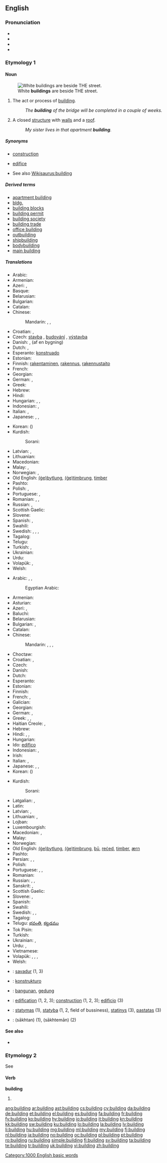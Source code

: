 ==English==

===Pronunciation===
* {{audio|en-us-building.ogg|Audio (US)}}
* {{audio|En-uk-building.ogg|Audio (UK)}}
* {{rhymes|ɪldɪŋ}}
* {{hyphenation|build|ing}}

===Etymology 1===
{{etyl|enm}}

====Noun====
{{en-noun}}
[[Image:Fotothek df roe-neg 0006285 033 Blick auf die Wohnbauten Straße der III. Weltfes.jpg|thumb|right|White '''buildings''' are beside THE street.]]

# {{uncountable}} The act or process of [[build]]ing.
#: ''The '''building''' of the bridge will be completed in a couple of weeks.''
# A closed [[structure]] with [[wall]]s and a [[roof]].
#: ''My sister lives in that apartment '''building'''.''

=====Synonyms=====
* {{sense|act or process of building}} [[construction]]
* {{sense|closed structure with walls and a roof}} [[edifice]]
* See also [[Wikisaurus:building]]

=====Derived terms=====
* [[apartment building]]
* [[bldg.]]
* [[building blocks]]
* [[building permit]]
* [[building society]]
* [[building trade]]
* [[office building]]
* [[outbuilding]]
* [[shipbuilding]]
* [[bodybuilding]]
* [[main building]]

=====Translations=====
{{trans-top|act or process of building}}
* Arabic: {{t|ar|بناء|f|tr=bināʾ|sc=Arab}}
* Armenian: {{t|hy|շինարարություն|tr=šinararut'yun|sc=Armn}}
* Azeri: {{t|az|inşaat}}, {{t|az|tikmə}}
* Basque: {{t|eu|eraikina}}
* Belarusian: {{t|be|будаўніцтва|n|tr=budaŭníctva|sc=Cyrl}}
* Bulgarian: {{t|bg|строителство|n|tr=stroítelstvo}}
* Catalan: {{t|ca|construcció|f}}
* Chinese:
*: Mandarin: {{zh-tsp|建設|建设|[[jiàn]][[shè]]}}, {{t|zh|建設|sc=Hani}}, {{t|zh|建设|tr=jiànshè|sc=Hani}}
* Croatian: {{t-|hr|gradnja|f|alt=grádnja}}, {{t-|hr|izgradnja|f|alt=izgrádnja}}
* Czech: [[stavba]] {{f}}, [[budování]] {{n}}, [[výstavba]] {{f}}
* Danish: {{t|da|byggeri}}, {{t|da|opførelse}} (af en bygning)
* Dutch: {{t+|nl|bouwen|n}}, {{t+|nl|bouw|m}}
* Esperanto: [[konstruado]]
* Estonian: {{t|et|ehitama}}
* Finnish: [[rakentaminen]], [[rakennus]], [[rakennustaito]]
* French: {{t+|fr|construction|f}}
* Georgian: {{t|ka|შენება|tr=s'eneba|sc=Geor}}
* German: {{t+|de|Bau|m}}, {{t|de|Bauen|n}}
* Greek: {{t+|el|δόμηση|f|tr=dómisi|sc=Grek}}
* Hebrew: {{t|he|בנייה|f|tr=bni'a}}
* Hindi: {{t|hi|निर्माण|tr=nirmāṇ|sc=Deva}}
* Hungarian: {{t|hu|építés}}, {{t|hu|építkezés}}, {{t|hu|felépítés}}
* Indonesian: {{t|id|pembangunan}}, {{t|id|konstruksi}}
* Italian: {{t+|it|costruzione|f}}, {{t-|it|edificazione|f}}
* Japanese: {{t|ja|建築|tr=けんちく, kenchiku|sc=Jpan}}, {{t|ja|建造|tr=けんぞう, kenzō|sc=Jpan}}, {{t|ja|建設|tr=けんせつ, kensetsu|sc=Jpan}}
{{trans-mid}}
* Korean: {{t+|ko|건설|tr=geonseol|sc=Kore}} ({{t|ko|建設|sc=Kore}})
* Kurdish:
*: Sorani: {{ku-Arab|[[بیناکردن]]}}
* Latvian: {{t|lv|celšana|xs=Latvian}}, {{t|lv|būvēšana|xs=Latvian}}
* Lithuanian: {{t|lt|statyba|f}}
* Macedonian: {{t|mk|изградба|f|tr=ízgradba}}
* Malay: {{t|ms|pembangunan}}, {{t|ms|pembinaan}}
* Norwegian: {{t|no|bygge}}, {{t|no|konstruere}}
* Old English: [[bytlung|(ġe)bytlung]], [[timbrung|(ġe)timbrung]], [[timber]]
* Pashto: {{t-|ps|جوړول|tr=ǰorrawəl|sc=ps-Arab|xs=Pashto}} {{m|p}}
* Polish: {{t+|pl|budować|n|alt=budowanie}}, {{t+|pl|budowa|f}}
* Portuguese: {{t+|pt|construção|f}}, {{t+|pt|edificação|f}}
* Romanian: {{t-|ro|clădire|f}}, {{t|ro|construire|f}}, {{t|ro|edificare|f}}
* Russian: {{t+|ru|строительство|n|tr=stroítel’stvo}}, {{t|ru|стройка|f|tr=strójka|sc=Cyrl}}
* Scottish Gaelic: {{t-|gd|togail|f|xs=Scottish Gaelic}}
* Slovene: {{t-|sl|gradnja|f}}
* Spanish: {{t-|es|edificación|f}}, {{t+|es|construcción|f}}
* Swahili: {{t|sw|jenga|xs=Swahili}}
* Swedish: {{t|sv|byggande|n}}, {{t|sv|bygge|n}}, {{t|sv|byggnation|c}}, {{t|sv|byggnadsverksamhet|c}}
* Tagalog: {{tø|tl|gusali}}
* Telugu: {{t|te|కట్టుబడి}}
* Turkish: {{t|tr|inşa}}, {{t|tr|inşaat}}
* Ukrainian: {{t|uk|будівництво|n|tr=budivnýctvo|sc=Cyrl}}
* Urdu: {{t|ur|تعمیر|f|tr=ta'mīr|xs=Urdu}}
* Volapük: {{t|vo|bum}}, {{t|vo|bumam}}
* Welsh: {{t+|cy|adeiladu|xs=Welsh}}
{{trans-bottom}}

{{trans-top|closed structure with walls and a roof}}
* Arabic: {{t-|ar|مبنى|m|alt=مَبنى|tr=mabnā}}, {{t|ar|بناء|f|tr=bināʾ|sc=Arab}}, {{t+|ar|دار|f|tr=dār}}
*: Egyptian Arabic: {{tø|arz|عمارة|f|tr=ʿimāra|sc=Arab}}
* Armenian: {{t|hy|շենք|tr=šenk'|sc=Armn}}
* Asturian: {{t|ast|edificiu|m}}
* Azeri: {{t|az|bina}}, {{t|az|tikinti}}
* Baluchi: {{tø|bal|ماڑی|tr=máří}}
* Belarusian: {{t|be|будынак|m|tr=budýnak|sc=Cyrl}}
* Bulgarian: {{t+|bg|здание|n|tr=zdánie}}, {{t|bg|постройка|f|tr=postrójka}}
* Catalan: {{t|ca|edifici|m}}
* Chinese:
*: Mandarin: {{t|zh|建築|sc=Hani}}, {{t|zh|建筑|tr=jiànzhù|sc=Hani}}, {{t|zh|建築物|sc=Hani}}, {{t|zh|建筑物|tr=jiànzhùwù|sc=Hani}}
* Choctaw: {{tø|cho|chuka}}
* Croatian: {{t+|hr|zgrada|f|alt=zgrȁda}}, {{t|hr|zdanje|n|alt=zdánje}}
* Czech: {{t+|cs|budova|f}}
* Danish: {{t|da|bygning}}
* Dutch: {{t+|nl|gebouw|n}}
* Esperanto: {{t-|eo|konstruaĵo|xs=Esperanto}}
* Estonian: {{t-|et|hoone}}
* Finnish: {{t+|fi|rakennus}}
* French: {{t+|fr|immeuble|m}}, {{t|fr|édifice|m}}
* Galician: {{t|gl|edificio|m}}
* Georgian: {{t|ka|შენობა|tr=senoba|sc=Geor}}
* German: {{t+|de|Gebäude|n}}, {{t+|de|Bau|m}}
* Greek: {{t+|el|κτίριο|n|tr=ktírio|sc=Grek}}, {{t+|el|κτίσμα|n|tr=ktísma|sc=Grek}}, {{t+|el|οικοδομή|f|tr=oikodomí|sc=Grek}}
* Haitian Creole: {{tø|ht|bilding}}, {{tø|ht|batiman}}
* Hebrew: {{t+|he|בניין|m|tr=binyan}}
* Hindi: {{t|hi|भवन|tr=bhavan|sc=Deva}}, {{t|hi|इमारत|f|tr=imārat|sc=Deva}}, {{t|hi|निर्माण|tr=nirmāṇ|sc=Deva}}
* Hungarian: {{t|hu|épület}}
* Ido: [[edifico]]
* Indonesian: {{t|id|bangunan}}, {{t|id|gedung}}
* Irish: {{t|ga|foirgneamh|m}}
* Italian: {{t+|it|edificio|m}}, {{t+|it|palazzo|m}}
* Japanese: {{t|ja|建物|tr=たてもの, tatémono|sc=Jpan}}, {{t|ja|ビル|tr=biru|sc=Jpan}}, {{t|ja|ビルディング|tr=birudingu|sc=Jpan}}
* Korean: {{t|ko|건물|tr=geonmul|sc=Kore}} ({{t|ko|建物|sc=Kore}})
{{trans-mid}}
* Kurdish:
*: Sorani: {{t+|ku|بینا|sc=ku-Arab}}
* Latgalian: {{tø|ltg|kuorms}}, {{tø|ltg|statne}}
* Latin: {{t+|la|aedificium|n}}
* Latvian: {{t|lv|celtne|xs=Latvian}}, {{t|lv|ēka|xs=Latvian}}
* Lithuanian: {{t|lt|pastatas|m}}, {{t|lt|statinys|m}}
* Lojban: {{t|jbo|dinju}}
* Luxembourgish: {{t|lb|Gebai|n}}
* Macedonian: {{t-|mk|зграда|f|tr=zgráda}}, {{t-|mk|здание|n|tr=zdánie}}
* Malay: {{t|ms|bangunan}}
* Norwegian: {{t+|no|bygning}}
* Old English: [[bytlung|(ġe)bytlung]], [[timbrung|(ġe)timbrung]], [[bu|bū]], [[reced|reċed]], [[timber]], [[ærn]]
* Pashto: {{t+|ps|ماڼۍ|f|tr=mānnəi|sc=ps-Arab|xs=Pashto}}
* Persian: {{t+|fa|ساختمان|xs=Persian}}, {{t-|fa|بنا|xs=Persian}}, {{t+|fa|عمارت|xs=Persian}}
* Polish: {{t+|pl|budynek|m}}
* Portuguese: {{t+|pt|edifício|m}}, {{t|pt|prédio|m}}, {{t|pt|prédio|m}}
* Romanian: {{t-|ro|clădire|f}}
* Russian: {{t|ru|здание|n|tr=zdánije|sc=Cyrl}}, {{t|ru|строение|n|tr=strojénije|sc=Cyrl}}, {{t|ru|постройка|f|tr=postrójka|sc=Cyrl}}
* Sanskrit: {{t|sa|भवन|tr=bhavana|sc=Deva}}, {{t|sa|निर्माण|tr=nirmāṇa|sc=Deva}}
* Scottish Gaelic: {{t-|gd|togalach|m|xs=Scottish Gaelic}}
* Slovene: {{t+|sl|zgradba|f}}, {{t+|sl|stavba|f}}
* Spanish: {{t+|es|edificio|m}}
* Swahili: {{t+|sw|jengo|xs=Swahili}}
* Swedish: {{t+|sv|bygge|n}}, {{t+|sv|byggnad|c}}, {{t+|sv|hus|n}}
* Tagalog: {{qualifier|literally}} {{t|tl|gusali|n}}
* Telugu: [[భవంతి]], [[కట్టడము]]
* Tok Pisin: {{t|tpi|haus}}
* Turkish: {{t+|tr|bina}}
* Ukrainian: {{t|uk|будинок|m|tr=budýnok|sc=Cyrl}}, {{t|uk|споруда|f|tr=sporuda|sc=Cyrl}}
* Urdu: {{t-|ur|عمارت|f|tr='imārat|xs=Urdu}}, {{t|ur|بھون|tr=bhavan|sc=ur-Arab}}
* Vietnamese: {{t+|vi|toà nhà|xs=Vietnamese}}
* Volapük: {{t|vo|bumot}}, {{qualifier|diminutive}} {{t|vo|bumotil}}, {{qualifier|collective}} {{t|vo|bumotem}}, {{qualifier|diminitive, collective}} {{t|vo|bumotilem}}
* Welsh: {{t+|cy|adeilad|f|xs=Welsh}}
{{trans-bottom}}

{{checktrans-top}}
* {{ttbc|br}}: [[savadur]] {{m}} (1, 3)
* {{ttbc|io}}: [[konstrukturo]]
* {{ttbc|id}}: [[bangun|bangunan]], [[gedung]]
* {{ttbc|ia}}: [[edification]] (1, 2, 3); [[construction]] (1, 2, 3); [[edificio]] (3)
* {{ttbc|lt}}: [[statymas]] {{m}} (1), [[statyba]] {{f}} (1, 2, field of bussiness), [[statinys]] {{m}} (3), [[pastatas]] {{m}} (3)
* {{ttbc|fa}}: {{fa-Arab|[[ساختن]]}} (sākhtan) (1), {{fa-Arab|[[ساختمان]]}} (sākhtemān) (2)
{{trans-bottom}}

====See also====
* {{pedia}}

===Etymology 2===
See {{term|build#Etymology|build}}

====Verb====
'''building'''

# {{present participle of|build}}

[[Category:1000 English basic words]]

[[ang:building]]
[[ar:building]]
[[ast:building]]
[[cs:building]]
[[cy:building]]
[[da:building]]
[[de:building]]
[[et:building]]
[[el:building]]
[[es:building]]
[[fa:building]]
[[fr:building]]
[[fy:building]]
[[ko:building]]
[[hy:building]]
[[io:building]]
[[it:building]]
[[kn:building]]
[[kk:building]]
[[sw:building]]
[[ku:building]]
[[lo:building]]
[[la:building]]
[[lv:building]]
[[li:building]]
[[hu:building]]
[[mg:building]]
[[ml:building]]
[[my:building]]
[[fj:building]]
[[nl:building]]
[[ja:building]]
[[no:building]]
[[oc:building]]
[[pl:building]]
[[pt:building]]
[[ro:building]]
[[ru:building]]
[[simple:building]]
[[fi:building]]
[[sv:building]]
[[ta:building]]
[[te:building]]
[[tr:building]]
[[uk:building]]
[[vi:building]]
[[zh:building]]